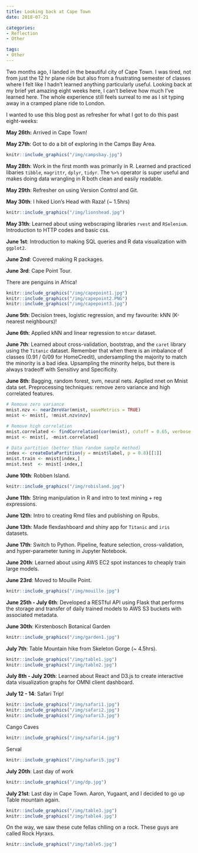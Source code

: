 ```yaml
---
title: Looking back at Cape Town
date: 2018-07-21

categories:
- Reflection
- Other

tags:
- Other
---
```

Two months ago, I landed in the beautiful city of Cape Town. I was tired, not from just the 12 hr plane ride but also from a frustrating semester of classes where I felt like I hadn't learned anything particularly useful. Looking back at my brief yet amazing eight weeks here, I can't believe how much I've learned here. The whole experience still feels surreal to me as I sit typing away in a cramped plane ride to London.

I wanted to use this blog post as refresher for what I got to do this past eight-weeks:

**May 26th:** Arrived in Cape Town!

**May 27th**: Got to do a bit of exploring in the Camps Bay Area.

```r
knitr::include_graphics("/img/campsbay.jpg")
```

**May 28th**: Work in the first month was primarily in R. Learned and practiced libaries `tibble`, `magrittr`, `dplyr`, `tidyr`. The ` %>% ` operator is super useful and makes doing data wrangling in R both clean and easily readable.

**May 29th**: Refresher on using Version Control and Git.

**May 30th**: I hiked Lion's Head with Raza! (~ 1.5hrs)

```r
knitr::include_graphics("/img/lionshead.jpg")
```

**May 31th**: Learned about using webscraping libraries `rvest` and `RSelenium`. Introduction to HTTP codes and basic css.

**June 1st**: Introduction to making SQL queries and R data visualization with `ggplot2`.

**June 2nd**: Covered making R packages.

**June 3rd**: Cape Point Tour.

There are penguins in Africa!

```r
knitr::include_graphics("/img/capepoint1.jpg")
knitr::include_graphics("/img/capepoint2.PNG")
knitr::include_graphics("/img/capepoint3.jpg")
```

**June 5th**: Decision trees, logistic regression, and my favourite: kNN (K-nearest neighbours)!

**June 6th**: Applied kNN and linear regression to `mtcar` dataset.

**June 7th**: Learned about cross-validation, bootstrap, and the `caret` library using the `Titanic` dataset. Remember that when there is an imbalance of classes (0.91 / 0/09 for HomeCredit), undersampling the majority to match the minority is a bad idea. Upsampling the minority helps, but there is always tradeoff with Sensitivy and Specificity.

**June 8th**: Bagging, random forest, svm, neural nets. Applied nnet on Mnist data set. Preprocessing techniques: remove zero variance and high correlated features.

```r
# Remove zero variance
mnist.nzv <- nearZeroVar(mnist, saveMetrics = TRUE)
mnist <- mnist[, !mnist.nzv$nzv]

# Remove high correlation
mnist.correlated <- findCorrelation(cor(mnist), cutoff = 0.65, verbose = TRUE, exact = TRUE)
mnist <- mnist[, -mnist.correlated]

# Data partition (better than random sample method)
index <- createDataPartition(y = mnist$label, p = 0.8)[[1]]
mnist.train <- mnist[index,]
mnist.test  <- mnist[-index,]
```

**June 10th**: Robben Island.

```r
knitr::include_graphics("/img/robisland.jpg")
```

**June 11th**: String manipulation in R and intro to text mining + reg expressions.

**June 12th**: Intro to creating Rmd files and publishing on Rpubs.

**June 13th**: Made flexdashboard and shiny app for `Titanic` and `iris` datasets.

**June 17th**: Switch to Python. Pipeline, feature selection, cross-validation, and hyper-parameter tuning in Jupyter Notebook. 

**June 20th**: Learned about using AWS EC2 spot instances to cheaply train large models.

**June 23rd**: Moved to Mouille Point.

```r
knitr::include_graphics("/img/mouille.jpg")
```

**June 25th - July 6th**: Developed a RESTful API using Flask that performs the storage and transfer of daily trained models to AWS S3 buckets with associated metadata.

**June 30th**: Kirstenbosch Botanical Garden

```r
knitr::include_graphics("/img/garden1.jpg")
```

**July 7th**: Table Mountain hike from Skeleton Gorge (~ 4.5hrs).

```r
knitr::include_graphics("/img/table1.jpg")
knitr::include_graphics("/img/table2.jpg")
```

**July 8th - July 20th**: Learned about React and D3.js to create interactive data visualization graphs for OMNI client dashboard.

**July 12 - 14**: Safari Trip!

```r
knitr::include_graphics("/img/safari1.jpg")
knitr::include_graphics("/img/safari2.jpg")
knitr::include_graphics("/img/safari3.jpg")

```

Cango Caves

```r
knitr::include_graphics("/img/safari4.jpg")
```

Serval

```r
knitr::include_graphics("/img/safari5.jpg")
```

**July 20th**: Last day of work

```r
knitr::include_graphics("/img/dp.jpg")
```

**July 21st**: Last day in Cape Town. Aaron, Yugaant, and I decided to go up Table mountain again.

```r
knitr::include_graphics("/img/table3.jpg")
knitr::include_graphics("/img/table4.jpg")
```

On the way, we saw these cute fellas chlling on a rock. These guys are called Rock Hyraxs.

```r
knitr::include_graphics("/img/table5.jpg")
```
